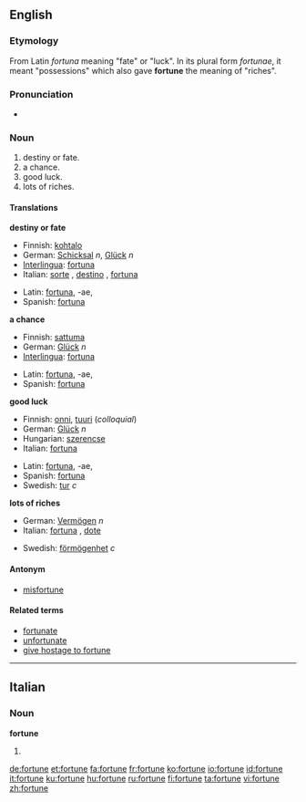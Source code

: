 ==English==

{{rank|foreign|native|members|958|fortune|glass|silver|winter}}

===Etymology===
From Latin ''fortuna'' meaning "fate" or "luck". In its plural form ''fortunae'', it meant "possessions" which also gave '''fortune''' the meaning of "riches".

===Pronunciation===
*{{audio|en-us-fortune.ogg|Audio (US)}}

===Noun===
{{en-noun}}

#destiny or fate.
#a chance. 
#good luck.
#lots of riches.

====Translations====
'''destiny or fate'''
{{top}}
*Finnish: [[kohtalo]]
*German: [[Schicksal]] ''n'', [[Glück]] ''n''
*[[Interlingua]]: [[fortuna]]
*Italian: [[sorte]] {{f}}, [[destino]] {{m}}, [[fortuna#Italian|fortuna]] {{f}}
{{mid}}
*Latin: [[fortuna]], -ae, {{f}}
*Spanish: [[fortuna]] {{f}}
{{bottom}}

'''a chance'''
{{top}}
*Finnish: [[sattuma]]
*German: [[Glück]] ''n''
*[[Interlingua]]: [[fortuna]]
{{mid}}
*Latin: [[fortuna]], -ae, {{f}}
*Spanish: [[fortuna]] {{f}}
{{bottom}}

'''good luck'''
{{top}}
*Finnish: [[onni#Finnish|onni]], [[tuuri]] (''colloquial'')
*German: [[Glück]] ''n''
*Hungarian: [[szerencse]]
*Italian: [[fortuna#Italian|fortuna]] {{f}}
{{mid}}
*Latin: [[fortuna]], -ae, {{f}}
*Spanish: [[fortuna]] {{f}}
*Swedish: [[tur]] ''c''
{{bottom}}

'''lots of riches'''
{{top}}
*German: [[Vermögen]] ''n''
*Italian: [[fortuna#Italian|fortuna]] {{f}}, [[dote]] {{f}}
{{mid}}
*Swedish: [[förmögenhet]] ''c''
{{bottom}}

====Antonym====
*[[misfortune]]

====Related terms====
*[[fortunate]]
*[[unfortunate]]
*[[give hostage to fortune]]
----

==Italian==

===Noun===
'''fortune''' {{f}}
# {{plural of|fortuna|lang=Italian}}

[[de:fortune]]
[[et:fortune]]
[[fa:fortune]]
[[fr:fortune]]
[[ko:fortune]]
[[io:fortune]]
[[id:fortune]]
[[it:fortune]]
[[ku:fortune]]
[[hu:fortune]]
[[ru:fortune]]
[[fi:fortune]]
[[ta:fortune]]
[[vi:fortune]]
[[zh:fortune]]
